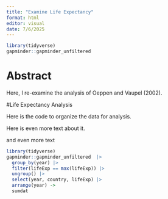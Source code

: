 ```yaml
---
title: "Examine Life Expectancy"
format: html
editor: visual
date: 7/6/2025
---
```


```r
library(tidyverse)
gapminder::gapminder_unfiltered
```

# Abstract

Here, I re-examine the analysis of Oeppen and Vaupel (2002).

#Life Expectancy Analysis

Here is the code to organize the data for analysis.

Here is even more text about it.

and even more text

```r
library(tidyverse)
gapminder::gapminder_unfiltered  |> 
  group_by(year) |>
  filter(lifeExp == max(lifeExp)) |>
  ungroup() |>
  select(year, country, lifeExp) |>
  arrange(year) ->
  sumdat
```
